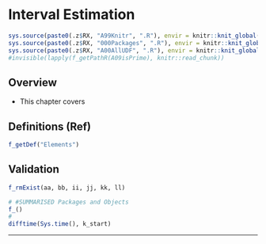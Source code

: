 # Interval Estimation {#c08}

```r
sys.source(paste0(.z$RX, "A99Knitr", ".R"), envir = knitr::knit_global())
sys.source(paste0(.z$RX, "000Packages", ".R"), envir = knitr::knit_global())
sys.source(paste0(.z$RX, "A00AllUDF", ".R"), envir = knitr::knit_global())
#invisible(lapply(f_getPathR(A09isPrime), knitr::read_chunk))
```

## Overview

- This chapter covers 


## Definitions (Ref)

```r
f_getDef("Elements")
```


## Validation {.unlisted .unnumbered .tabset .tabset-fade}

```r
f_rmExist(aa, bb, ii, jj, kk, ll)
```

```r
# #SUMMARISED Packages and Objects
f_()
#
difftime(Sys.time(), k_start)
```

****
